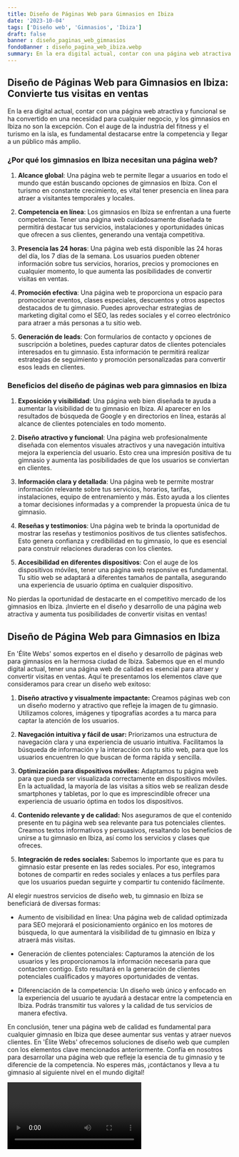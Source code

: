 ```yaml
---
title: Diseño de Páginas Web para Gimnasios en Ibiza
date: '2023-10-04'
tags: ['Diseño web', 'Gimnasios', 'Ibiza']
draft: false
banner : diseño_paginas_web_gimnasios
fondoBanner : diseño_pagina_web_ibiza.webp
summary: En la era digital actual, contar con una página web atractiva y funcional se ha convertido en una necesidad para cualquier negocio, y los gimnasios en Ibiza no son la excepción. Con el auge de la industria del fitness y el turismo en la isla, es fundamental destacarse entre la competencia y llegar a un público más amplio.
---
```


## Diseño de Páginas Web para Gimnasios en Ibiza: Convierte tus visitas en ventas

En la era digital actual, contar con una página web atractiva y funcional se ha convertido en una necesidad para cualquier negocio, y los gimnasios en Ibiza no son la excepción. Con el auge de la industria del fitness y el turismo en la isla, es fundamental destacarse entre la competencia y llegar a un público más amplio.

### ¿Por qué los gimnasios en Ibiza necesitan una página web?

1. **Alcance global**: Una página web te permite llegar a usuarios en todo el mundo que están buscando opciones de gimnasios en Ibiza. Con el turismo en constante crecimiento, es vital tener presencia en línea para atraer a visitantes temporales y locales.

2. **Competencia en línea**: Los gimnasios en Ibiza se enfrentan a una fuerte competencia. Tener una página web cuidadosamente diseñada te permitirá destacar tus servicios, instalaciones y oportunidades únicas que ofrecen a sus clientes, generando una ventaja competitiva.

3. **Presencia las 24 horas**: Una página web está disponible las 24 horas del día, los 7 días de la semana. Los usuarios pueden obtener información sobre tus servicios, horarios, precios y promociones en cualquier momento, lo que aumenta las posibilidades de convertir visitas en ventas.

4. **Promoción efectiva**: Una página web te proporciona un espacio para promocionar eventos, clases especiales, descuentos y otros aspectos destacados de tu gimnasio. Puedes aprovechar estrategias de marketing digital como el SEO, las redes sociales y el correo electrónico para atraer a más personas a tu sitio web.

5. **Generación de leads**: Con formularios de contacto y opciones de suscripción a boletines, puedes capturar datos de clientes potenciales interesados en tu gimnasio. Esta información te permitirá realizar estrategias de seguimiento y promoción personalizadas para convertir esos leads en clientes.

### Beneficios del diseño de páginas web para gimnasios en Ibiza

1. **Exposición y visibilidad**: Una página web bien diseñada te ayuda a aumentar la visibilidad de tu gimnasio en Ibiza. Al aparecer en los resultados de búsqueda de Google y en directorios en línea, estarás al alcance de clientes potenciales en todo momento.

2. **Diseño atractivo y funcional**: Una página web profesionalmente diseñada con elementos visuales atractivos y una navegación intuitiva mejora la experiencia del usuario. Esto crea una impresión positiva de tu gimnasio y aumenta las posibilidades de que los usuarios se conviertan en clientes.

3. **Información clara y detallada**: Una página web te permite mostrar información relevante sobre tus servicios, horarios, tarifas, instalaciones, equipo de entrenamiento y más. Esto ayuda a los clientes a tomar decisiones informadas y a comprender la propuesta única de tu gimnasio.

4. **Reseñas y testimonios**: Una página web te brinda la oportunidad de mostrar las reseñas y testimonios positivos de tus clientes satisfechos. Esto genera confianza y credibilidad en tu gimnasio, lo que es esencial para construir relaciones duraderas con los clientes.

5. **Accesibilidad en diferentes dispositivos**: Con el auge de los dispositivos móviles, tener una página web responsive es fundamental. Tu sitio web se adaptará a diferentes tamaños de pantalla, asegurando una experiencia de usuario óptima en cualquier dispositivo.

No pierdas la oportunidad de destacarte en el competitivo mercado de los gimnasios en Ibiza. ¡Invierte en el diseño y desarrollo de una página web atractiva y aumenta tus posibilidades de convertir visitas en ventas!

<GifSeo />

<Cta />

## Diseño de Página Web para Gimnasios en Ibiza

En 'Élite Webs' somos expertos en el diseño y desarrollo de páginas web para gimnasios en la hermosa ciudad de Ibiza. Sabemos que en el mundo digital actual, tener una página web de calidad es esencial para atraer y convertir visitas en ventas. Aquí te presentamos los elementos clave que consideramos para crear un diseño web exitoso:

1. **Diseño atractivo y visualmente impactante:** Creamos páginas web con un diseño moderno y atractivo que refleje la imagen de tu gimnasio. Utilizamos colores, imágenes y tipografías acordes a tu marca para captar la atención de los usuarios.

2. **Navegación intuitiva y fácil de usar:** Priorizamos una estructura de navegación clara y una experiencia de usuario intuitiva. Facilitamos la búsqueda de información y la interacción con tu sitio web, para que los usuarios encuentren lo que buscan de forma rápida y sencilla.

3. **Optimización para dispositivos móviles:** Adaptamos tu página web para que pueda ser visualizada correctamente en dispositivos móviles. En la actualidad, la mayoría de las visitas a sitios web se realizan desde smartphones y tabletas, por lo que es imprescindible ofrecer una experiencia de usuario óptima en todos los dispositivos.

4. **Contenido relevante y de calidad:** Nos aseguramos de que el contenido presente en tu página web sea relevante para tus potenciales clientes. Creamos textos informativos y persuasivos, resaltando los beneficios de unirse a tu gimnasio en Ibiza, así como los servicios y clases que ofreces.

5. **Integración de redes sociales:** Sabemos lo importante que es para tu gimnasio estar presente en las redes sociales. Por eso, integramos botones de compartir en redes sociales y enlaces a tus perfiles para que los usuarios puedan seguirte y compartir tu contenido fácilmente.

Al elegir nuestros servicios de diseño web, tu gimnasio en Ibiza se beneficiará de diversas formas:

- Aumento de visibilidad en línea: Una página web de calidad optimizada para SEO mejorará el posicionamiento orgánico en los motores de búsqueda, lo que aumentará la visibilidad de tu gimnasio en Ibiza y atraerá más visitas.

- Generación de clientes potenciales: Capturamos la atención de los usuarios y les proporcionamos la información necesaria para que contacten contigo. Esto resultará en la generación de clientes potenciales cualificados y mayores oportunidades de ventas.

- Diferenciación de la competencia: Un diseño web único y enfocado en la experiencia del usuario te ayudará a destacar entre la competencia en Ibiza. Podrás transmitir tus valores y la calidad de tus servicios de manera efectiva.

En conclusión, tener una página web de calidad es fundamental para cualquier gimnasio en Ibiza que desee aumentar sus ventas y atraer nuevos clientes. En 'Élite Webs' ofrecemos soluciones de diseño web que cumplen con los elementos clave mencionados anteriormente. Confía en nosotros para desarrollar una página web que refleje la esencia de tu gimnasio y te diferencie de la competencia. No esperes más, ¡contáctanos y lleva a tu gimnasio al siguiente nivel en el mundo digital!

<Video />

<CtaBot job='Gimnasios' city='Ibiza'/>

<Gmaps query='Ibiza+españa+maps' />